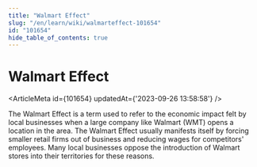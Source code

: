 ```yaml
---
title: "Walmart Effect"
slug: "/en/learn/wiki/walmarteffect-101654"
id: "101654"
hide_table_of_contents: true
---
```



# Walmart Effect

<ArticleMeta id={101654} updatedAt={'2023-09-26 13:58:58'} />
<div className='border-solid border-b border-t-0 my-4 border-[var(--ifm-color-gray-300)]' />

The Walmart Effect is a term used to refer to the economic impact felt by local businesses when a large company like Walmart (WMT) opens a location in the area. The Walmart Effect usually manifests itself by forcing smaller retail firms out of business and reducing wages for competitors' employees. Many local businesses oppose the introduction of Walmart stores into their territories for these reasons.
